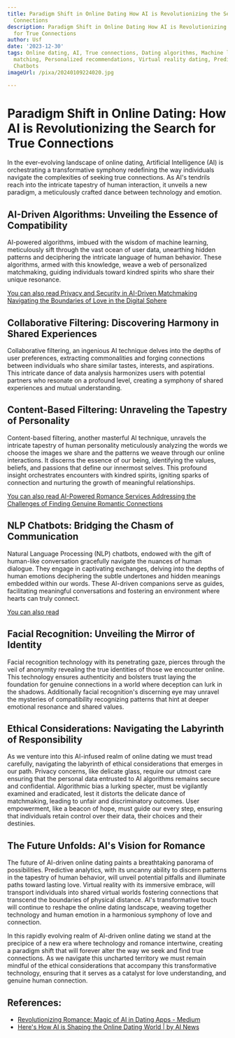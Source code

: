 ```yaml
---
title: Paradigm Shift in Online Dating How AI is Revolutionizing the Search for True
  Connections
description: Paradigm Shift in Online Dating How AI is Revolutionizing the Search
  for True Connections
author: Usf
date: '2023-12-30'
tags: Online dating, AI, True connections, Dating algorithms, Machine learning, Compatibility
  matching, Personalized recommendations, Virtual reality dating, Predictive analytics,
  Chatbots
imageUrl: /pixa/20240109224020.jpg

---
```

#  Paradigm Shift in Online Dating: How  AI is Revolutionizing the Search for  True Connections

In the ever-evolving landscape of online dating, Artificial Intelligence (AI)  is orchestrating a transformative symphony  redefining the way individuals navigate the complexities of seeking true connections. As AI's tendrils reach into the intricate  tapestry of human interaction, it unveils a  new paradigm, a meticulously crafted dance between technology and emotion.

## AI-Driven Algorithms: Unveiling the Essence of Compatibility

AI-powered  algorithms, imbued with the wisdom of machine learning, meticulously sift through the vast ocean of user data, unearthing hidden patterns and deciphering  the intricate language of human behavior. These algorithms, armed with this knowledge, weave a  web of personalized matchmaking, guiding individuals toward kindred spirits  who share their  unique resonance.

[You can  also  read Privacy and Security in  AI-Driven Matchmaking Navigating the Boundaries of Love in the Digital  Sphere](Privacy%20and%20Security%20in%20AI-Driven%20Matchmaking%20Navigating%20the%20Boundaries%20of%20Love%20in%20the%20Digital%20Sphere)


## Collaborative Filtering: Discovering Harmony in Shared Experiences

Collaborative filtering, an ingenious AI technique delves into the depths of user preferences, extracting commonalities and forging connections between individuals  who share similar tastes,  interests, and aspirations. This intricate dance of data analysis harmonizes users with potential partners who resonate on  a profound level, creating a symphony of  shared experiences and mutual understanding.

## Content-Based Filtering:  Unraveling the Tapestry of Personality

Content-based filtering, another masterful  AI technique, unravels the intricate tapestry of  human personality meticulously analyzing the words we choose the images we share and  the patterns we weave through our online interactions. It discerns the essence of  our being, identifying the values,  beliefs, and passions  that define our innermost selves. This profound insight orchestrates encounters with kindred spirits, igniting sparks of connection and nurturing the  growth of meaningful relationships.

[You can also read AI-Powered Romance  Services Addressing the Challenges of Finding Genuine Romantic Connections](AI-Powered%20Romance%20Services%20Addressing%20the%20Challenges%20of%20Finding%20Genuine%20Romantic%20Connections)


## NLP Chatbots: Bridging the Chasm of  Communication

Natural Language Processing (NLP) chatbots, endowed with  the  gift of human-like conversation gracefully  navigate the nuances of human dialogue. They  engage in captivating exchanges, delving into the  depths  of human emotions deciphering the subtle undertones  and hidden meanings  embedded within our words.  These AI-driven companions serve as  guides,  facilitating meaningful conversations and fostering an environment where hearts can  truly  connect.

[You can also read ]()


##  Facial Recognition: Unveiling  the Mirror of Identity

Facial recognition  technology with its penetrating gaze, pierces through the veil of anonymity revealing the true identities of those we encounter online. This technology ensures authenticity and bolsters trust laying the foundation for genuine connections in  a world where deception can lurk in the shadows. Additionally facial recognition's discerning eye may unravel the mysteries of compatibility recognizing patterns that hint at deeper  emotional  resonance and shared values.

## Ethical Considerations: Navigating the Labyrinth of Responsibility

As we venture into this AI-infused realm of online dating we must tread carefully, navigating the labyrinth of ethical considerations that emerges in our path. Privacy concerns, like delicate glass, require our utmost care ensuring that  the personal  data entrusted  to AI algorithms remains secure and confidential. Algorithmic bias a lurking specter, must be vigilantly examined and eradicated, lest it distorts the delicate dance of matchmaking, leading to unfair and discriminatory outcomes. User empowerment, like a beacon of hope,  must guide our every step, ensuring that individuals retain control over their data,  their choices and their destinies.

## The Future Unfolds: AI's Vision for Romance

The  future of  AI-driven online  dating paints a breathtaking panorama of possibilities. Predictive analytics, with its uncanny ability to discern patterns in the tapestry of human behavior, will unveil potential pitfalls and illuminate paths  toward lasting love. Virtual reality with its immersive embrace,  will transport individuals into shared virtual worlds fostering connections that transcend the boundaries of physical distance.  AI's transformative touch will continue to reshape the online dating landscape,  weaving together technology and human emotion in a harmonious symphony of love and connection.

In this rapidly evolving realm of AI-driven  online dating we stand at the precipice of a new era where technology  and romance intertwine, creating a paradigm shift that will forever alter the way we seek and  find true connections. As we  navigate this uncharted territory we must remain mindful of the ethical  considerations that accompany this transformative technology, ensuring that it serves  as  a catalyst for love  understanding, and genuine human connection.

## References:
- [Revolutionizing Romance: Magic of AI in Dating Apps - Medium](https://medium.com/@letscodeai/revolutionizing-romance-magic-of-ai-in-dating-apps-3c0b3296eca3)
- [Here's How AI is Shaping the Online Dating World | by AI News](https://medium.datadriveninvestor.com/heres-how-ai-is-shaping-the-online-dating-world-50938a6473f8)
